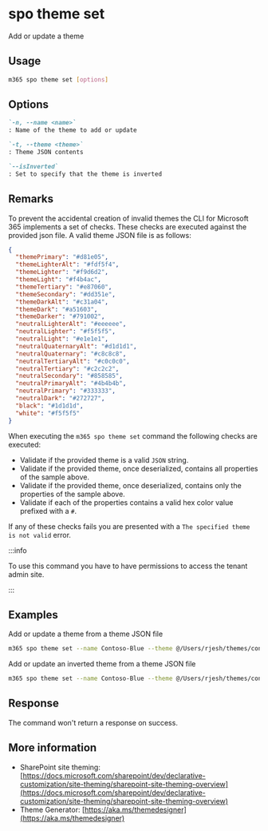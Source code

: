 
# spo theme set

Add or update a theme

## Usage

```sh
m365 spo theme set [options]
```

## Options

```md definition-list
`-n, --name <name>`
: Name of the theme to add or update

`-t, --theme <theme>`
: Theme JSON contents

`--isInverted`
: Set to specify that the theme is inverted
```

<Global />

## Remarks

To prevent the accidental creation of invalid themes the CLI for Microsoft 365 implements a set of checks. These checks are executed against the provided json file. A valid theme JSON file is as follows:

```json
{
  "themePrimary": "#d81e05",
  "themeLighterAlt": "#fdf5f4",
  "themeLighter": "#f9d6d2",
  "themeLight": "#f4b4ac",
  "themeTertiary": "#e87060",
  "themeSecondary": "#dd351e",
  "themeDarkAlt": "#c31a04",
  "themeDark": "#a51603",
  "themeDarker": "#791002",
  "neutralLighterAlt": "#eeeeee",
  "neutralLighter": "#f5f5f5",
  "neutralLight": "#e1e1e1",
  "neutralQuaternaryAlt": "#d1d1d1",
  "neutralQuaternary": "#c8c8c8",
  "neutralTertiaryAlt": "#c0c0c0",
  "neutralTertiary": "#c2c2c2",
  "neutralSecondary": "#858585",
  "neutralPrimaryAlt": "#4b4b4b",
  "neutralPrimary": "#333333",
  "neutralDark": "#272727",
  "black": "#1d1d1d",
  "white": "#f5f5f5"
}
```

When executing the `m365 spo theme set` command the following checks are executed:

- Validate if the provided theme is a valid `JSON` string.
- Validate if the provided theme, once deserialized, contains all properties of the sample above.
- Validate if the provided theme, once deserialized, contains only the properties of the sample above.
- Validate if each of the properties contains a valid hex color value prefixed with a `#`.

If any of these checks fails you are presented with a `The specified theme is not valid` error.

:::info

To use this command you have to have permissions to access the tenant admin site.

:::
    
## Examples

Add or update a theme from a theme JSON file

```sh
m365 spo theme set --name Contoso-Blue --theme @/Users/rjesh/themes/contoso-blue.json
```

Add or update an inverted theme from a theme JSON file

```sh
m365 spo theme set --name Contoso-Blue --theme @/Users/rjesh/themes/contoso-blue.json --isInverted
```

## Response

The command won't return a response on success.

## More information

- SharePoint site theming: [https://docs.microsoft.com/sharepoint/dev/declarative-customization/site-theming/sharepoint-site-theming-overview](https://docs.microsoft.com/sharepoint/dev/declarative-customization/site-theming/sharepoint-site-theming-overview)
- Theme Generator: [https://aka.ms/themedesigner](https://aka.ms/themedesigner)
